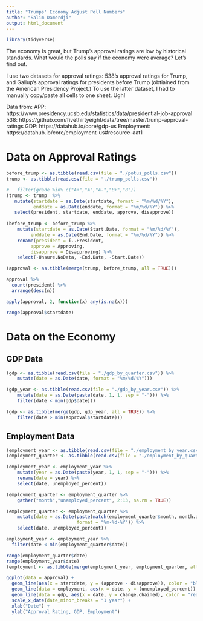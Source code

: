 ```yaml
---
title: "Trumps' Economy Adjust Poll Numbers"
author: "Salim Damerdji"
output: html_document
---
```


```r
library(tidyverse)
```

The economy is great, but Trump's approval ratings are low by historical standards. What would the polls say if the economy were average? Let's find out.

I use two datasets for approval ratings: 538's approval ratings for Trump, and Gallup's approval ratings for presidents before Trump (obtiained from the American Presidency Project.) To use the latter dataset, I had to manually copy/paste all cells to one sheet. Ugh!

Data from:
APP:
https://www.presidency.ucsb.edu/statistics/data/presidential-job-approval
538:
https://github.com/fivethirtyeight/data/tree/master/trump-approval-ratings
GDP:
https://datahub.io/core/gdp-us
Employment:
https://datahub.io/core/employment-us#resource-aat1

# Data on Approval Ratings
```r
before_trump <- as.tibble(read.csv(file = "./potus_polls.csv"))
trump <- as.tibble(read.csv(file = "./trump_polls.csv"))
```

```r
#   filter(grade %in% c("A+","A","A-","B+","B"))
(trump <- trump  %>%
   mutate(startdate = as.Date(startdate, format = "%m/%d/%Y"),
          enddate = as.Date(enddate, format = "%m/%d/%Y")) %>%
   select(president, startdate, enddate, approve, disapprove))
  
(before_trump <- before_trump %>%
    mutate(startdate = as.Date(Start.Date, format = "%m/%d/%Y"), 
         enddate = as.Date(End.Date, format = "%m/%d/%Y")) %>%
    rename(president = ï..President,
         approve = Approving,
         disapprove = Disapproving) %>%
    select(-Unsure.NoData, -End.Date, -Start.Date))

(approval <- as.tibble(merge(trump, before_trump, all = TRUE)))

approval %>% 
  count(president) %>%
  arrange(desc(n))

apply(approval, 2, function(x) any(is.na(x)))

range(approval$startdate)
```

# Data on the Economy
## GDP Data
```r
(gdp <- as.tibble(read.csv(file = "./gdp_by_quarter.csv")) %>%
    mutate(date = as.Date(date, format = "%m/%d/%Y")))

(gdp_year <- as.tibble(read.csv(file = "./gdp_by_year.csv")) %>%
    mutate(date = as.Date(paste(date, 1, 1, sep = "-"))) %>%
    filter(date < min(gdp$date)))

(gdp <- as.tibble(merge(gdp, gdp_year, all = TRUE)) %>%
    filter(date > min(approval$startdate)))
```
## Employment Data
```r
(employment_year <- as.tibble(read.csv(file = "./employment_by_year.csv")))
(employment_quarter <- as.tibble(read.csv(file = "./employment_by_quarter.csv")))

(employment_year <- employment_year %>%
    mutate(year = as.Date(paste(year, 1, 1, sep = "-"))) %>%
    rename(date = year) %>%
    select(date, unemployed_percent))

(employment_quarter <- employment_quarter %>% 
    gather("month","unemployed_percent", 2:13, na.rm = TRUE))

(employment_quarter <- employment_quarter %>%
    mutate(date = as.Date(paste(match(employment_quarter$month, month.abb),"01", employment_quarter$ï..Year, sep="-"),
                          format = "%m-%d-%Y")) %>%
    select(date, unemployed_percent))

employment_year <- employment_year %>%
  filter(date < min(employment_quarter$date))

range(employment_quarter$date)
range(employment_year$date)
(employment <- as.tibble(merge(employment_year, employment_quarter, all = TRUE)))
```


```r
ggplot(data = approval) +
  geom_line(aes(x = startdate, y = (approve - disapprove)), color = "black") +
  geom_line(data = employment, aes(x = date, y = (unemployed_percent)), color = "blue") +
  geom_line(data = gdp, aes(x = date, y = change.chained), color = "red") +
  scale_x_date(date_minor_breaks = "1 year") + 
  xlab("Date") + 
  ylab("Approval Rating, GDP, Employment")
```
